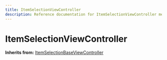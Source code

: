 ```yaml
---
title: ItemSelectionViewController
description: Reference documentation for ItemSelectionViewController meta class
---
```



# ItemSelectionViewController

**Inherits from:** [ItemSelectionBaseViewController](/classes/itemselectionbaseviewcontroller)

<ClassDetails file="/db/classes/ItemSelectionViewController.858bb7c454d4.json" />
